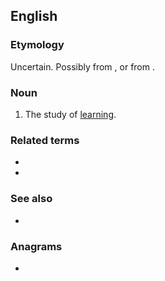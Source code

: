==English==

===Etymology===
Uncertain. Possibly from {{etyl|grc|en}} {{m|grc|μαθητικός||easily taught}}, or from {{suffix|mathesis|etic|lang=en}}.

===Noun===
{{en-noun|-}}

# The study of [[learning]].

===Related terms===
* {{l|en|mathetic}}
* {{l|en|mathesis}}

===See also===
* {{l|en|didactics}}

===Anagrams===
* {{anagrams|en|thematics}}